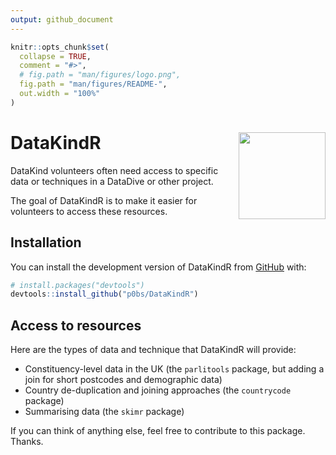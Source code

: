 ```yaml
---
output: github_document
---
```


<!-- README.md is generated from README.Rmd. Please edit that file -->

```r
knitr::opts_chunk$set(
  collapse = TRUE,
  comment = "#>",
  # fig.path = "man/figures/logo.png",
  fig.path = "man/figures/README-",
  out.width = "100%"
)
```

# DataKindR <img src='man/figures/logo.png' align="right" height="139" />

<!-- badges: start -->
<!-- badges: end -->

DataKind volunteers often need access to specific data or techniques in a DataDive or other project. 

The goal of DataKindR is to make it easier for volunteers to access these resources.

## Installation

You can install the development version of DataKindR from [GitHub](https://github.com/) with:

``` r
# install.packages("devtools")
devtools::install_github("p0bs/DataKindR")
```
## Access to resources

Here are the types of data and technique that DataKindR will provide:

  * Constituency-level data in the UK (the `parlitools` package, but adding a join for short postcodes and demographic data)
  * Country de-duplication and joining approaches (the `countrycode` package)
  * Summarising data (the `skimr` package)

If you can think of anything else, feel free to contribute to this package. Thanks.
